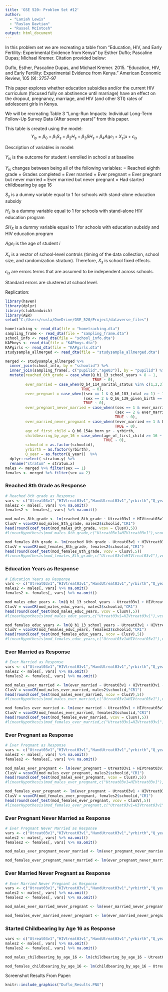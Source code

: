 ---
title: 'GSE 520: Problem Set #12'
author: 
  - "Laniah Lewis"
  - "Ruslan Davtian"
  - "Russel McIntosh"
output: html_document
---

In this problem set we are recreating a table from "Education, HIV, and Early Fertility: Experimental Evidence from Kenya" by Esther Duflo; Pascaline Dupas; Michael Kremer. Citation provided below:

Duflo, Esther, Pascaline Dupas, and Michael Kremer. 2015. "Education, HIV, and Early Fertility: Experimental Evidence from Kenya." American Economic Review, 105 (9): 2757-97

This paper explores whether education subsidies and/or the current HIV curriculum (focused fully on abstinence until marriage) have an effect on the dropout, pregnancy, marriage, and HIV (and other STI) rates of adolescent girls in Kenya.

We will be recreating Table 3 "Long-Run Impacts: Individual Long-Term Follow-Up Survey Data (After seven years)" from this paper.

This table is created using the model:
$$Y_{is} = \beta_0 + β_1S_s + \beta_2H_s + \beta_3SH_s + \beta_4Age_i + X_s'μ + \epsilon_{is}$$

Description of variables in model:

$Y_{is}$ is the outcome for student $i$ enrolled in school $s$ at baseline

$Y_{is}$ changes between being all of the following variables:
= Reached eighth grade
= Grades completed
= Ever married
= Ever pregnant
= Ever pregnant but never married
= Ever married but never pregnant
= Had started childbearing by age 16


$S_s$ is a dummy variable equal to 1 for schools with stand-alone education subsidy

$H_s$ is a dummy variable equal to 1 for schools with  stand-alone HIV education program

$SH_S$ is a dummy variable equal to 1 for schools with education subsidy and HIV education program

$Age_i$ is the age of student $i$

$X_s$ is a vector of school-level controls (timing of the data collection, school size, and randomization stratum). Therefore, $X_s$ is school fixed effects.

$\epsilon_{is}$ are errors terms that are assumed to be independent across schools. 

Standard errors are clustered at school level.

Replication:
```{r, warning = FALSE, message = FALSE}
library(haven)
library(dplyr)
library(clubSandwich)
library(AER)
setwd("C:/Users/rusla/OneDrive/GSE_520/Project/dataverse_files")

hometracking <- read_dta(file = "hometracking.dta")
sampling_frame <- read_dta(file = "sampling_frame.dta")
school_info <- read_dta(file = "school_info.dta")
KAPboys <- read_dta(file = "KAPboys.dta")
KAPgirls <- read_dta(file = "KAPgirls.dta")
studysample_allmerged <- read_dta(file = "studysample_allmerged.dta")
```

```{r}
merged <- studysample_allmerged %>% 
  inner_join(school_info, by = "schoolid") %>%
  inner_join(sampling_frame[, c("pupilid","age03")], by = "pupilid") %>%
  mutate(reached_8th_grade = case_when(Q_b1_13_school_years > 8 ~ 1,
                                       TRUE ~ 0),
         ever_married = case_when(Q_b4_114_marital_status %in% c(1,2,3) ~ 1,
                                  TRUE ~ 0),
         ever_pregnant = case_when((sex == 1 & Q_b6_183_total >= 1) ~ 1,
                                   (sex == 2 & Q_b6_139_given_birth == 1) ~ 1,
                                   TRUE ~ 0),
         ever_pregnant_never_married = case_when((sex == 1 & ever_married == 0 & Q_b6_183_total >= 1) ~ 1,
                                                 (sex == 2 & ever_married == 0 & Q_b6_139_given_birth == 1) ~ 1,
                                                 TRUE ~ 0),
         ever_married_never_pregnant = case_when((ever_married == 1 & Q_b6_183_total == 0) ~ 1,
                                                 TRUE ~ 0),
         age_of_first_child = Q_b6_154a_born_yr - yrbirth,
         childbearing_by_age_16 = case_when(age_of_first_child >= 16 ~ 1,
                                            TRUE ~ 0),
         schoolid = as.factor(schoolid),
         yrbirth = as.factor(yrbirth),
         Q_year = as.factor(Q_year))  %>%
  dplyr::select(-stratum.y) %>%
  rename("stratum" = stratum.x)
males <- merged %>% filter(sex == 1)
females <- merged %>% filter(sex == 2)
```

### Reached 8th Grade as Response

```{r}
# Reached 8th grade as Response
vars <- c("Utreat03v1","HIVtreat03v1","HandUtreat03v1","yrbirth","Q_year","schsize","stratum","age03","reached_8th_grade","weight_sample","schoolid")
males2 <- males[, vars] %>% na.omit()
females2 <- females[, vars] %>% na.omit()

mod_males_8th_grade <- lm(reached_8th_grade ~ Utreat03v1 + HIVtreat03v1 + HandUtreat03v1 + yrbirth + Q_year + schsize + stratum + age03, data = males2, weights = weight_sample)
ClusV = vcovCR(mod_males_8th_grade, males2$schoolid,"CR1")
head(round(coef_test(mod_males_8th_grade, vcov = ClusV),5))
#linearHypothesis(mod_males_8th_grade,c("Utreat03v1=HIVtreat03v1"),vcov=ClusV)

mod_females_8th_grade <- lm(reached_8th_grade ~ Utreat03v1 + HIVtreat03v1 + HandUtreat03v1 + yrbirth + Q_year + schsize + stratum + age03, data = females2, weights = weight_sample)
ClusV = vcovCR(mod_females_8th_grade, females2$schoolid,"CR1")
head(round(coef_test(mod_females_8th_grade, vcov = ClusV),5))
#linearHypothesis(mod_females_8th_grade,c("Utreat03v1=HIVtreat03v1"),vcov=ClusV)
```

### Education Years as Response

```{r}
# Education Years as Response
vars <- c("Utreat03v1","HIVtreat03v1","HandUtreat03v1","yrbirth","Q_year","schsize","stratum","age03","Q_b1_13_school_years","weight_sample","schoolid")
males2 <- males[, vars] %>% na.omit()
females2 <- females[, vars] %>% na.omit()

mod_males_educ_years <- lm(Q_b1_13_school_years ~ Utreat03v1 + HIVtreat03v1 + HandUtreat03v1 + yrbirth + Q_year + schsize + stratum, data = males2, weights = weight_sample)
ClusV = vcovCR(mod_males_educ_years, males2$schoolid,"CR1")
head(round(coef_test(mod_males_educ_years, vcov = ClusV),5))
#linearHypothesis(mod_males_educ_years,c("Utreat03v1=HIVtreat03v1"),vcov=ClusV)

mod_females_educ_years <- lm(Q_b1_13_school_years ~ Utreat03v1 + HIVtreat03v1 + HandUtreat03v1 + yrbirth + Q_year + schsize + stratum, data = females2, weights = weight_sample)
ClusV = vcovCR(mod_females_educ_years, females2$schoolid,"CR1")
head(round(coef_test(mod_females_educ_years, vcov = ClusV),5))
#linearHypothesis(mod_females_educ_years,c("Utreat03v1=HIVtreat03v1"),vcov=ClusV)
```

### Ever Married as Response

```{r}
# Ever Married as Response
vars <- c("Utreat03v1","HIVtreat03v1","HandUtreat03v1","yrbirth","Q_year","schsize","stratum","age03","ever_married","weight_sample","schoolid")
males2 <- males[, vars] %>% na.omit()
females2 <- females[, vars] %>% na.omit()

mod_males_ever_married <- lm(ever_married ~ Utreat03v1 + HIVtreat03v1 + HandUtreat03v1 + yrbirth + Q_year + schsize + stratum, data = males2, weights = weight_sample)
ClusV = vcovCR(mod_males_ever_married, males2$schoolid,"CR1")
head(round(coef_test(mod_males_ever_married, vcov = ClusV),5))
#linearHypothesis(mod_males_ever_married,c("Utreat03v1=HIVtreat03v1"),vcov=ClusV)

mod_females_ever_married <- lm(ever_married ~ Utreat03v1 + HIVtreat03v1 + HandUtreat03v1 + yrbirth + Q_year + schsize + stratum, data = females2, weights = weight_sample)
ClusV = vcovCR(mod_females_ever_married, females2$schoolid,"CR1")
head(round(coef_test(mod_females_ever_married, vcov = ClusV),5))
#linearHypothesis(mod_females_ever_married,c("Utreat03v1=HIVtreat03v1"),vcov=ClusV)
```

### Ever Pregnant as Response

```{r}
# Ever Pregnant as Response
vars <- c("Utreat03v1","HIVtreat03v1","HandUtreat03v1","yrbirth","Q_year","schsize","stratum","age03","ever_pregnant","weight_sample","schoolid")
males2 <- males[, vars] %>% na.omit()
females2 <- females[, vars] %>% na.omit()

mod_males_ever_pregnant <- lm(ever_pregnant ~ Utreat03v1 + HIVtreat03v1 + HandUtreat03v1 + yrbirth + Q_year + schsize + stratum, data = males2, weights = weight_sample)
ClusV = vcovCR(mod_males_ever_pregnant, males2$schoolid,"CR1")
head(round(coef_test(mod_males_ever_pregnant, vcov = ClusV),5))
#linearHypothesis(mod_males_ever_pregnant,c("Utreat03v1=HIVtreat03v1"),vcov=ClusV)

mod_females_ever_pregnant <- lm(ever_pregnant ~ Utreat03v1 + HIVtreat03v1 + HandUtreat03v1 + yrbirth + Q_year + schsize + stratum, data = females2, weights = weight_sample)
ClusV = vcovCR(mod_females_ever_pregnant, females2$schoolid,"CR1")
head(round(coef_test(mod_females_ever_pregnant, vcov = ClusV),5))
#linearHypothesis(mod_females_ever_pregnant,c("Utreat03v1=HIVtreat03v1"),vcov=ClusV)
```

### Ever Pregnant Never Married as Response

```{r}
# Ever Pregnant Never Married as Response
vars <- c("Utreat03v1","HIVtreat03v1","HandUtreat03v1","yrbirth","Q_year","schsize","stratum","age03","ever_pregnant_never_married","weight_sample","schoolid")
males2 <- males[, vars] %>% na.omit()
females2 <- females[, vars] %>% na.omit()

mod_males_ever_pregnant_never_married <- lm(ever_pregnant_never_married ~ Utreat03v1 + HIVtreat03v1 + HandUtreat03v1 + yrbirth + Q_year + schsize + stratum, data = males2, weights = weight_sample)

mod_females_ever_pregnant_never_married <- lm(ever_pregnant_never_married ~ Utreat03v1 + HIVtreat03v1 + HandUtreat03v1 + yrbirth + Q_year + schsize + stratum, data = females2, weights = weight_sample)

```

### Ever Married Never Pregnant as Response

```{r}
# Ever Married Never Pregnant as Response
vars <- c("Utreat03v1","HIVtreat03v1","HandUtreat03v1","yrbirth","Q_year","schsize","stratum","age03","ever_married_never_pregnant","weight_sample","schoolid")
males2 <- males[, vars] %>% na.omit()
females2 <- females[, vars] %>% na.omit()

mod_males_ever_married_never_pregnant <- lm(ever_married_never_pregnant ~ Utreat03v1 + HIVtreat03v1 + HandUtreat03v1 + yrbirth + Q_year + schsize + stratum, data = males2, weights = weight_sample)

mod_females_ever_married_never_pregnant <- lm(ever_married_never_pregnant ~ Utreat03v1 + HIVtreat03v1 + HandUtreat03v1 + yrbirth + Q_year + schsize + stratum, data = females2, weights = weight_sample)
```

### Started Childbearing by Age 16 as Response
```{r}
vars <- c("Utreat03v1","HIVtreat03v1","HandUtreat03v1","yrbirth","Q_year","schsize","stratum","age03","childbearing_by_age_16","weight_sample","schoolid")
males2 <- males[, vars] %>% na.omit()
females2 <- females[, vars] %>% na.omit()

mod_males_childbearing_by_age_16 <- lm(childbearing_by_age_16 ~ Utreat03v1 + HIVtreat03v1 + HandUtreat03v1 + yrbirth + Q_year + schsize + stratum, data = males2, weights = weight_sample)

mod_females_childbearing_by_age_16 <- lm(childbearing_by_age_16 ~ Utreat03v1 + HIVtreat03v1 + HandUtreat03v1 + yrbirth + Q_year + schsize + stratum, data = females2, weights = weight_sample)
```

Screenshot Results From Paper:

```{r pressure, echo=FALSE, fig.cap="Table 3 from Duflo Paper", out.width = '50%', fig.align='center'}
knitr::include_graphics("Duflo_Results.PNG")
```
